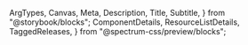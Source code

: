   ArgTypes,
  Canvas,
  Meta,
  Description,
  Title,
  Subtitle,
} from "@storybook/blocks";
  ComponentDetails,
  ResourceListDetails,
  TaggedReleases,
} from "@spectrum-css/preview/blocks";


<Meta of={ColorLoupeStories} title="Docs" />

<Title of={ColorLoupeStories} />
<Subtitle of={ColorLoupeStories} />
<ComponentDetails />
<ResourceListDetails />

<Description of={ColorLoupeStories} />

## Usage notes

- Set the `--spectrum-picked-color` custom property to the CSS color value you want to show
- You must apply `.is-open` to display the loupe
- Color Loupe does not have a disabled style; do not show it when the handle it's attached to is disabled.

## Standard

<Canvas of={ColorLoupeStories.Default} />

## Properties

The component accepts the following inputs (properties):

<ArgTypes />

## Tagged releases

<TaggedReleases />
